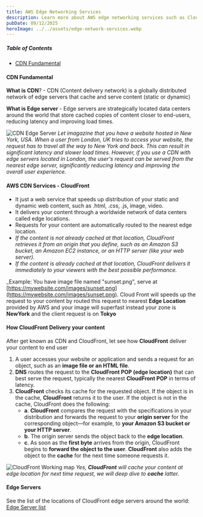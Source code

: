 ```yaml
---
title: AWS Edge Networking Services
description: Learn more about AWS edge networking services such as CloudFront, Global Accelerator, and Route 53
pubDate: 09/12/2025
heroImage: ../../assets/edge-network-services.webp
---
```


##### Table of Contents

- [CDN Fundamental](#cdn-fundamental)

#### CDN Fundamental

**What is CDN**? - CDN (Content delivery network) is a globally distributed network of edge servers that cache and serve content (static or dynamic)

**What is Edge server** - Edge servers are strategically located data centers around the world that store cached copies of content closer to end-users, reducing latency and improving load times.

![CDN Edge Server](../../assets/edge-server-explain.jpg)
_Let imagazine that you have a website hosted in New York, USA. When a user from London, UK tries to access your website, the request has to travel all the way to New York and back. This can result in significant latency and slower load times.
However, if you use a CDN with edge servers located in London, the user's request can be served from the nearest edge server, significantly reducing latency and improving the overall user experience._

#### AWS CDN Services - CloudFront

- It just a web service that speeds up distribution of your static and dynamic web content, such as .html, .css, .js, image, video.
- It delivers your content through a worldwide network of data centers called edge locations.
- Requests for your content are automatically routed to the nearest edge location.
- _If the content is not already cached at that location, CloudFront retrieves it from an origin that you define, such as an Amazon S3 bucket, an Amazon EC2 instance, or an HTTP server (like your web server)._
- _If the content is already cached at that location, CloudFront delivers it immediately to your viewers with the best possible performance._

_Example: You have image file named "sunset.png", serve at [https://mywebsite.com/images/sunset.png](https://mywebsite.com/images/sunset.png).
Cloud Front will speeds up the request to your content by routed this request to nearest **Edge Location** provided by AWS and
your image will superfast instead your zone is **NewYork** and the client request is on **Tokyo**

#### How CloudFront Delivery your content

After get known as CDN and CloudFront, let see how **CloudFront** deliver your content to end user

1. A user accesses your website or application and sends a request for an object, such as an **image file or an HTML file**.
2. **DNS** routes the request to the **CloudFront POP (edge location)** that can best serve the request, typically the nearest **CloudFront POP** in terms of latency.
3. **CloudFront** checks its cache for the requested object. If the object is in the cache, **CloudFront** returns it to the user. If the object is not in the cache, CloudFront does the following:
    - **a**. **CloudFront** compares the request with the specifications in your distribution and forwards the request to your **origin server** for the corresponding object—for example, to **your Amazon S3 bucket or your HTTP server**.
    - **b**. The origin server sends the object back to the **edge location**.
    - **c**. As soon as the **first byte** arrives from the origin, CloudFront begins to **forward the object to the user**. **CloudFront** also adds the object to the **cache** for the next time someone requests it.

![CloudFront Working map](../../assets/edge-network-services.webp)
_Yes, **CloudFront** will cache your content at edge location for next time request, we will deep dive to **cache** latter._

#### Edge Servers

See the list of the locations of CloudFront edge servers around the world: [Edge Server list](https://aws.amazon.com/cloudfront/features/#Global_Edge_Network)
